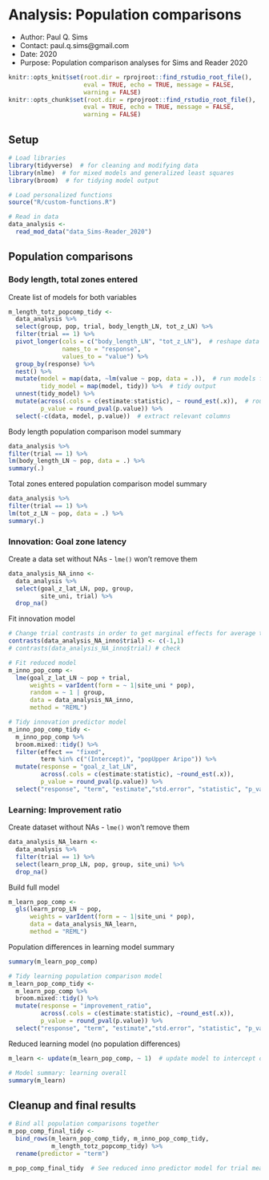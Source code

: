 # Analysis: Population comparisons
- Author: Paul Q. Sims
- Contact: paul.q.sims@gmail.com
- Date: 2020
- Purpose: Population comparison analyses for Sims and Reader 2020

```r
knitr::opts_knit$set(root.dir = rprojroot::find_rstudio_root_file(),
                     eval = TRUE, echo = TRUE, message = FALSE,
                     warning = FALSE)
knitr::opts_chunk$set(root.dir = rprojroot::find_rstudio_root_file(),
                     eval = TRUE, echo = TRUE, message = FALSE,
                     warning = FALSE)
```

## Setup

```r
# Load libraries
library(tidyverse)  # for cleaning and modifying data
library(nlme)  # for mixed models and generalized least squares
library(broom)  # for tidying model output

# Load personalized functions
source("R/custom-functions.R")

# Read in data
data_analysis <-
  read_mod_data("data_Sims-Reader_2020")
```

## Population comparisons

### Body length, total zones entered

Create list of models for both variables

```r
m_length_totz_popcomp_tidy <- 
  data_analysis %>%
  select(group, pop, trial, body_length_LN, tot_z_LN) %>%
  filter(trial == 1) %>% 
  pivot_longer(cols = c("body_length_LN", "tot_z_LN"),  # reshape data
               names_to = "response",
               values_to = "value") %>%
  group_by(response) %>%
  nest() %>%
  mutate(model = map(data, ~lm(value ~ pop, data = .)),  # run models for each
         tidy_model = map(model, tidy)) %>%  # tidy output
  unnest(tidy_model) %>%
  mutate(across(.cols = c(estimate:statistic), ~ round_est(.x)),  # round values
         p_value = round_pval(p.value)) %>%  
  select(-c(data, model, p.value))  # extract relevant columns
```

Body length population comparison model summary

```r
data_analysis %>%
filter(trial == 1) %>%
lm(body_length_LN ~ pop, data = .) %>%
summary(.)
```

Total zones entered population comparison model summary

```r
data_analysis %>%
filter(trial == 1) %>%
lm(tot_z_LN ~ pop, data = .) %>%
summary(.)
```

### Innovation: Goal zone latency

Create a data set without NAs - `lme()` won't remove them

```r
data_analysis_NA_inno <-
  data_analysis %>%
  select(goal_z_lat_LN, pop, group,
         site_uni, trial) %>%
  drop_na() 
```

Fit innovation model

```r
# Change trial contrasts in order to get marginal effects for average trial 
contrasts(data_analysis_NA_inno$trial) <- c(-1,1)
# contrasts(data_analysis_NA_inno$trial) # check

# Fit reduced model
m_inno_pop_comp <- 
  lme(goal_z_lat_LN ~ pop + trial,
      weights = varIdent(form = ~ 1|site_uni * pop),
      random = ~ 1 | group,
      data = data_analysis_NA_inno,
      method = "REML")

# Tidy innovation predictor model
m_inno_pop_comp_tidy <-
  m_inno_pop_comp %>%
  broom.mixed::tidy() %>%
  filter(effect == "fixed",
         term %in% c("(Intercept)", "popUpper Aripo")) %>%
  mutate(response = "goal_z_lat_LN",
         across(.cols = c(estimate:statistic), ~round_est(.x)),
         p_value = round_pval(p.value)) %>%
  select("response", "term", "estimate","std.error", "statistic", "p_value") 
```

### Learning: Improvement ratio

Create dataset without NAs - `lme()` won't remove them

```r
data_analysis_NA_learn <-
  data_analysis %>%
  filter(trial == 1) %>%
  select(learn_prop_LN, pop, group, site_uni) %>%
  drop_na() 
```

Build full model

```r
m_learn_pop_comp <- 
  gls(learn_prop_LN ~ pop,
      weights = varIdent(form = ~ 1|site_uni * pop),
      data = data_analysis_NA_learn,
      method = "REML")
```

Population differences in learning model summary

```r
summary(m_learn_pop_comp)

# Tidy learning population comparison model
m_learn_pop_comp_tidy <-
  m_learn_pop_comp %>%
  broom.mixed::tidy() %>%
  mutate(response = "improvement_ratio",
         across(.cols = c(estimate:statistic), ~round_est(.x)),
         p_value = round_pval(p.value)) %>%
  select("response", "term", "estimate","std.error", "statistic", "p_value") 
```

Reduced learning model (no population differences)

```r
m_learn <- update(m_learn_pop_comp, ~ 1)  # update model to intercept only

# Model summary: learning overall
summary(m_learn)
```

## Cleanup and final results

```r
# Bind all population comparisons together
m_pop_comp_final_tidy <-
  bind_rows(m_learn_pop_comp_tidy, m_inno_pop_comp_tidy,
            m_length_totz_popcomp_tidy) %>%
  rename(predictor = "term")

m_pop_comp_final_tidy  # See reduced inno predictor model for trial measure of learning
```

